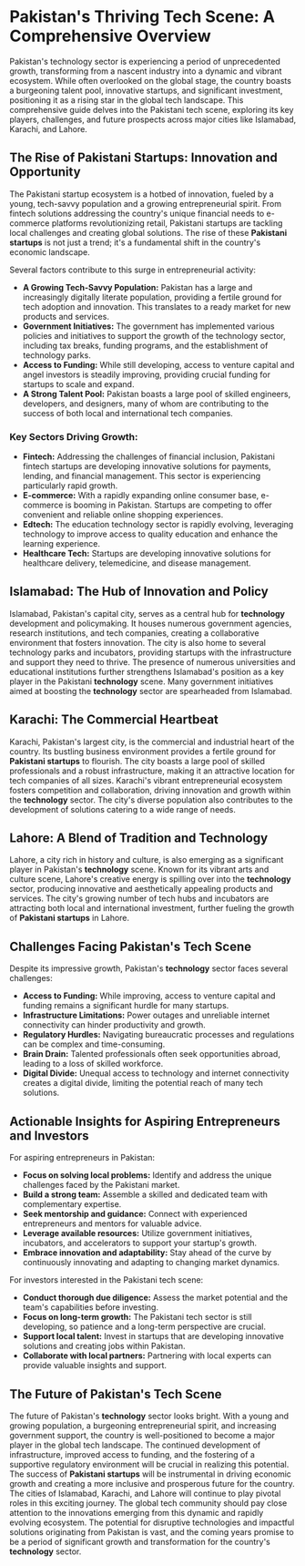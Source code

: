 # Pakistan's Thriving Tech Scene: A Comprehensive Overview

Pakistan's technology sector is experiencing a period of unprecedented growth, transforming from a nascent industry into a dynamic and vibrant ecosystem.  While often overlooked on the global stage, the country boasts a burgeoning talent pool, innovative startups, and significant investment, positioning it as a rising star in the global tech landscape. This comprehensive guide delves into the Pakistani tech scene, exploring its key players, challenges, and future prospects across major cities like Islamabad, Karachi, and Lahore.

## The Rise of Pakistani Startups: Innovation and Opportunity

The Pakistani startup ecosystem is a hotbed of innovation, fueled by a young, tech-savvy population and a growing entrepreneurial spirit.  From fintech solutions addressing the country's unique financial needs to e-commerce platforms revolutionizing retail, Pakistani startups are tackling local challenges and creating global solutions.  The rise of these **Pakistani startups** is not just a trend; it's a fundamental shift in the country's economic landscape.

Several factors contribute to this surge in entrepreneurial activity:

* **A Growing Tech-Savvy Population:**  Pakistan has a large and increasingly digitally literate population, providing a fertile ground for tech adoption and innovation.  This translates to a ready market for new products and services.
* **Government Initiatives:** The government has implemented various policies and initiatives to support the growth of the technology sector, including tax breaks, funding programs, and the establishment of technology parks.
* **Access to Funding:**  While still developing, access to venture capital and angel investors is steadily improving, providing crucial funding for startups to scale and expand.
* **A Strong Talent Pool:** Pakistan boasts a large pool of skilled engineers, developers, and designers, many of whom are contributing to the success of both local and international tech companies.

### Key Sectors Driving Growth:

* **Fintech:**  Addressing the challenges of financial inclusion, Pakistani fintech startups are developing innovative solutions for payments, lending, and financial management.  This sector is experiencing particularly rapid growth.
* **E-commerce:**  With a rapidly expanding online consumer base, e-commerce is booming in Pakistan.  Startups are competing to offer convenient and reliable online shopping experiences.
* **Edtech:**  The education technology sector is rapidly evolving, leveraging technology to improve access to quality education and enhance the learning experience.
* **Healthcare Tech:**  Startups are developing innovative solutions for healthcare delivery, telemedicine, and disease management.

## Islamabad: The Hub of Innovation and Policy

Islamabad, Pakistan's capital city, serves as a central hub for **technology** development and policymaking.  It houses numerous government agencies, research institutions, and tech companies, creating a collaborative environment that fosters innovation. The city is also home to several technology parks and incubators, providing startups with the infrastructure and support they need to thrive.  The presence of numerous universities and educational institutions further strengthens Islamabad's position as a key player in the Pakistani **technology** scene.  Many government initiatives aimed at boosting the **technology** sector are spearheaded from Islamabad.

## Karachi: The Commercial Heartbeat

Karachi, Pakistan's largest city, is the commercial and industrial heart of the country.  Its bustling business environment provides a fertile ground for **Pakistani startups** to flourish.  The city boasts a large pool of skilled professionals and a robust infrastructure, making it an attractive location for tech companies of all sizes.  Karachi's vibrant entrepreneurial ecosystem fosters competition and collaboration, driving innovation and growth within the **technology** sector.  The city's diverse population also contributes to the development of solutions catering to a wide range of needs.

## Lahore: A Blend of Tradition and Technology

Lahore, a city rich in history and culture, is also emerging as a significant player in Pakistan's **technology** scene.  Known for its vibrant arts and culture scene, Lahore's creative energy is spilling over into the **technology** sector, producing innovative and aesthetically appealing products and services.  The city's growing number of tech hubs and incubators are attracting both local and international investment, further fueling the growth of **Pakistani startups** in Lahore.

## Challenges Facing Pakistan's Tech Scene

Despite its impressive growth, Pakistan's **technology** sector faces several challenges:

* **Access to Funding:** While improving, access to venture capital and funding remains a significant hurdle for many startups.
* **Infrastructure Limitations:**  Power outages and unreliable internet connectivity can hinder productivity and growth.
* **Regulatory Hurdles:**  Navigating bureaucratic processes and regulations can be complex and time-consuming.
* **Brain Drain:**  Talented professionals often seek opportunities abroad, leading to a loss of skilled workforce.
* **Digital Divide:**  Unequal access to technology and internet connectivity creates a digital divide, limiting the potential reach of many tech solutions.

## Actionable Insights for Aspiring Entrepreneurs and Investors

For aspiring entrepreneurs in Pakistan:

* **Focus on solving local problems:**  Identify and address the unique challenges faced by the Pakistani market.
* **Build a strong team:**  Assemble a skilled and dedicated team with complementary expertise.
* **Seek mentorship and guidance:**  Connect with experienced entrepreneurs and mentors for valuable advice.
* **Leverage available resources:**  Utilize government initiatives, incubators, and accelerators to support your startup's growth.
* **Embrace innovation and adaptability:**  Stay ahead of the curve by continuously innovating and adapting to changing market dynamics.

For investors interested in the Pakistani tech scene:

* **Conduct thorough due diligence:**  Assess the market potential and the team's capabilities before investing.
* **Focus on long-term growth:**  The Pakistani tech sector is still developing, so patience and a long-term perspective are crucial.
* **Support local talent:**  Invest in startups that are developing innovative solutions and creating jobs within Pakistan.
* **Collaborate with local partners:**  Partnering with local experts can provide valuable insights and support.

## The Future of Pakistan's Tech Scene

The future of Pakistan's **technology** sector looks bright.  With a young and growing population, a burgeoning entrepreneurial spirit, and increasing government support, the country is well-positioned to become a major player in the global tech landscape.  The continued development of infrastructure, improved access to funding, and the fostering of a supportive regulatory environment will be crucial in realizing this potential.  The success of **Pakistani startups** will be instrumental in driving economic growth and creating a more inclusive and prosperous future for the country.  The cities of Islamabad, Karachi, and Lahore will continue to play pivotal roles in this exciting journey.  The global tech community should pay close attention to the innovations emerging from this dynamic and rapidly evolving ecosystem.  The potential for disruptive technologies and impactful solutions originating from Pakistan is vast, and the coming years promise to be a period of significant growth and transformation for the country's **technology** sector.